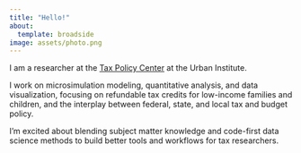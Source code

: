 ```yaml
---
title: "Hello!"
about:
  template: broadside
image: assets/photo.png
---
```


I am a researcher at the [Tax Policy Center](https://taxpolicycenter.org) at the Urban Institute. 

I work on microsimulation modeling, quantitative analysis, and data visualization, focusing on refundable tax credits for low-income families and children, and the interplay between federal, state, and local tax and budget policy.

I'm excited about blending subject matter knowledge and code-first data science methods to build better tools and workflows for tax researchers. 






